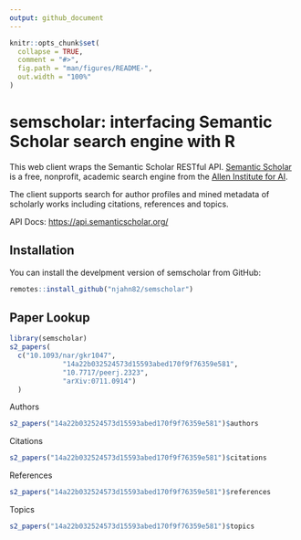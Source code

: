 ```yaml
---
output: github_document
---
```


<!-- README.md is generated from README.Rmd. Please edit that file -->

```r
knitr::opts_chunk$set(
  collapse = TRUE,
  comment = "#>",
  fig.path = "man/figures/README-",
  out.width = "100%"
)
```

# semscholar: interfacing Semantic Scholar search engine with R

<!-- badges: start -->
<!-- badges: end -->

This web client wraps the Semantic Scholar RESTful API. 
[Semantic Scholar](https://www.semanticscholar.org/) is a free, 
nonprofit, academic search engine from the 
[Allen Institute for AI](https://allenai.org/). 

The client supports search for author profiles and mined metadata 
of scholarly works including citations, references and topics.
    
API Docs: <https://api.semanticscholar.org/>

## Installation

You can install the develpment version of semscholar from GitHub:

``` r
remotes::install_github("njahn82/semscholar")
```

## Paper Lookup

```r
library(semscholar)
s2_papers(
  c("10.1093/nar/gkr1047", 
             "14a22b032524573d15593abed170f9f76359e581", 
             "10.7717/peerj.2323", 
             "arXiv:0711.0914")
  )
```

Authors

```r
s2_papers("14a22b032524573d15593abed170f9f76359e581")$authors
```

Citations

```r
s2_papers("14a22b032524573d15593abed170f9f76359e581")$citations
```

References

```r
s2_papers("14a22b032524573d15593abed170f9f76359e581")$references
```

Topics

```r
s2_papers("14a22b032524573d15593abed170f9f76359e581")$topics
```
